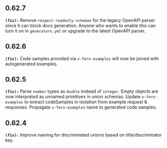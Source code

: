 ## 0.62.7
**`(fix):`** Remove `respect-readonly-schemas` for the legacy OpenAPI parser since it can block docs 
generation. Anyone who wants to enable this can turn it on in `generators.yml` or upgrade
to the latest OpenAPI parser.


## 0.62.6
**`(fix):`** Code samples provided via `x-fern-examples` will now be joined with autogenerated examples.


## 0.62.5
**`(fix):`** Parse `number` types as `double` instead of `integer`.
Empty objects are now interpreted as unnamed primitives in union schemas.
Update `x-fern-examples` to extract codeSamples in isolation from example request & responses.
Propagate `x-fern-examples` name to generated code samples.


## 0.62.4
**`(fix):`** Improve naming for discriminated unions based on title/discriminator key.


